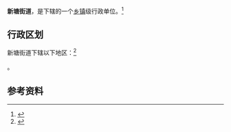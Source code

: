 {{中国乡级行政区
|景观照片文件名 = 
|景观照片描述 = 
|汉语拼音 = 
|其他语言 = 
|其他语言名称 = 
|旧称 = 
|地名出处 = 
|位置图文件名 = 
|位置图描述 = 
|自定义图片= 
|建置时间 = 
|政府驻地 = 
|毗邻 = 
|总面积 = 
|总人口 = 
|总人口年份 = 
|户籍人口 = 
|户籍人口年份 = 
|常住人口 = 
|常住人口年份 = 
|人口密度 = 
|GDP = 
|GDP年份 = 
|邮政编码 = 
|电话区号 = 20
|官方网站 = 
|网站名称 = 
|44/01/06/022/000}}

'''新塘街道'''，是{{PRC admin/fullname|44/01/06/022/000|3}}下辖的一个[[乡镇|乡镇]]级行政单位。<ref>{{PRC admin/ref sgc|{{PRC admin/parent|44/01/06/022/000}}}}</ref>

== 行政区划 ==

新塘街道下辖以下地区：<ref>{{PRC admin/ref sgc|44/01/06/022/000}}</ref>

{{PRC admin/children|44/01/06/022/000}}。

== 参考资料 ==

{{reflist}}

{{行政区划小作品}}
{{PRC admin/navcat|44/01/06/022/000}}
